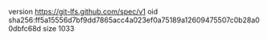 version https://git-lfs.github.com/spec/v1
oid sha256:ff5a15556d7bf9dd7865acc4a023ef0a75189a12609475507c0b28a00dbfc68d
size 1033
